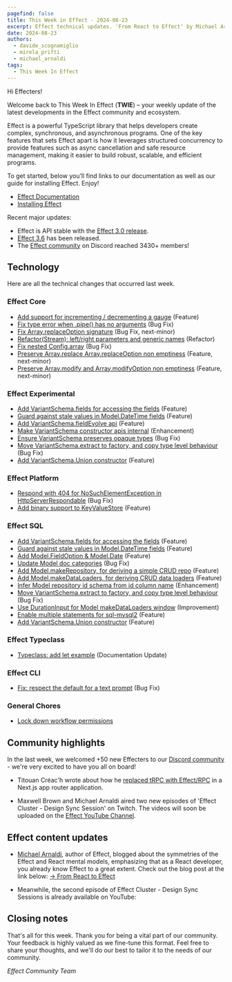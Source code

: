 ```yaml
---
pagefind: false
title: This Week in Effect - 2024-08-23
excerpt: Effect technical updates. 'From React to Effect' by Michael Arnaldi. Effect Cluster - Design Sync Session (Part 2). Articles from community members about Effect RPC and Effect Schema.
date: 2024-08-23
authors:
  - davide_scognamiglio
  - mirela_prifti
  - michael_arnaldi
tags:
  - This Week In Effect
---
```



Hi Effecters!

Welcome back to This Week In Effect (**TWIE**) – your weekly update of the latest developments in the Effect community and ecosystem.

Effect is a powerful TypeScript library that helps developers create complex, synchronous, and asynchronous programs. One of the key features that sets Effect apart is how it leverages structured concurrency to provide features such as async cancellation and safe resource management, making it easier to build robust, scalable, and efficient programs.

To get started, below you’ll find links to our documentation as well as our guide for installing Effect. Enjoy!

- [Effect Documentation](/docs/getting-started/introduction/)
- [Installing Effect](/docs/getting-started/installation/)

Recent major updates:

- Effect is API stable with the [Effect 3.0 release](https://effect.website/blog/effect-3.0).
- [Effect 3.6](https://effect.website/blog/effect-3.6) has been released.
- The [Effect community](https://discord.gg/effect-ts) on Discord reached 3430+ members!

## Technology

Here are all the technical changes that occurred last week.

### Effect Core

- [Add support for incrementing / decrementing a gauge](https://github.com/Effect-TS/effect/pull/3474) (Feature)
- [Fix type error when .pipe() has no arguments](https://github.com/Effect-TS/effect/pull/3490) (Bug Fix)
- [Fix Array.replaceOption signature](https://github.com/Effect-TS/effect/pull/3497) (Bug Fix, next-minor)
- [Refactor(Stream): left/right parameters and generic names](https://github.com/Effect-TS/effect/pull/3306) (Refactor)
- [Fix nested Config.array](https://github.com/Effect-TS/effect/pull/3499) (Bug Fix)
- [Preserve Array.replace Array.replaceOption non emptiness](https://github.com/Effect-TS/effect/pull/3491) (Feature, next-minor)
- [Preserve Array.modify and Array.modifyOption non emptiness](https://github.com/Effect-TS/effect/pull/3496) (Feature, next-minor)

### Effect Experimental

- [Add VariantSchema.fields for accessing the fields](https://github.com/Effect-TS/effect/pull/3467) (Feature)
- [Guard against stale values in Model.DateTime fields](https://github.com/Effect-TS/effect/pull/3471) (Feature)
- [Add VariantSchema.fieldEvolve api](https://github.com/Effect-TS/effect/pull/3478) (Feature)
- [Make VariantSchema constructor apis internal](https://github.com/Effect-TS/effect/pull/3482) (Enhancement)
- [Ensure VariantSchema preserves opaque types](https://github.com/Effect-TS/effect/pull/3487) (Bug Fix)
- [Move VariantSchema.extract to factory, and copy type level behaviour](https://github.com/Effect-TS/effect/pull/3488) (Bug Fix)
- [Add VariantSchema.Union constructor](https://github.com/Effect-TS/effect/pull/3493) (Feature)

### Effect Platform

- [Respond with 404 for NoSuchElementException in HttpServerRespondable](https://github.com/Effect-TS/effect/pull/3469) (Bug Fix)
- [Add binary support to KeyValueStore](https://github.com/Effect-TS/effect/pull/3494) (Feature)

### Effect SQL

- [Add VariantSchema.fields for accessing the fields](https://github.com/Effect-TS/effect/pull/3467) (Feature)
- [Guard against stale values in Model.DateTime fields](https://github.com/Effect-TS/effect/pull/3471) (Feature)
- [Add Model.FieldOption & Model.Date](https://github.com/Effect-TS/effect/pull/3476) (Feature)
- [Update Model doc categories](https://github.com/Effect-TS/effect/pull/3477) (Bug Fix)
- [Add Model.makeRepository, for deriving a simple CRUD repo](https://github.com/Effect-TS/effect/pull/3479) (Feature)
- [Add Model.makeDataLoaders, for deriving CRUD data loaders](https://github.com/Effect-TS/effect/pull/3480) (Feature)
- [Infer Model repository id schema from id column name](https://github.com/Effect-TS/effect/pull/3483) (Enhancement)
- [Move VariantSchema.extract to factory, and copy type level behaviour](https://github.com/Effect-TS/effect/pull/3488) (Bug Fix)
- [Use DurationInput for Model makeDataLoaders window](https://github.com/Effect-TS/effect/pull/3489) (Improvement)
- [Enable multiple statements for sql-mysql2](https://github.com/Effect-TS/effect/pull/3492) (Feature)
- [Add VariantSchema.Union constructor](https://github.com/Effect-TS/effect/pull/3493) (Feature)

### Effect Typeclass

- [Typeclass: add let example](https://github.com/Effect-TS/effect/pull/3481) (Documentation Update)

### Effect CLI

- [Fix: respect the default for a text prompt](https://github.com/Effect-TS/effect/pull/3466) (Bug Fix)

### General Chores

- [Lock down workflow permissions](https://github.com/Effect-TS/effect/pull/3464)

## Community highlights

In the last week, we welcomed +50 new Effecters to our [Discord community](https://discord.gg/effect-ts) - we're very excited to have you all on board!

- Titouan Créac'h wrote about how he [replaced tRPC with Effect/RPC](https://dev.to/titouancreach/how-i-replaced-trpc-with-effect-rpc-in-a-nextjs-app-router-application-4j8p) in a Next.js app router application.

  <Tweet id="1826169052609302901" />

- Maxwell Brown and Michael Arnaldi aired two new episodes of 'Effect Cluster - Design Sync Session' on Twitch. The videos will soon be uploaded on the [Effect YouTube Channel](https://www.youtube.com/@effect-ts).

  <Tweet id="1826293189286015243" />

## Effect content updates

- [Michael Arnaldi](https://x.com/MichaelArnaldi), author of Effect, blogged about the symmetries of the Effect and React mental models, emphasizing that as a React developer, you already know Effect to a great extent. Check out the blog post at the link below:
  [→ From React to Effect](https://effect.website/blog/from-react-to-effect)

- Meanwhile, the second episode of Effect Cluster - Design Sync Sessions is already available on YouTube:

  <YouTube
    id="https://www.youtube.com/embed/Xt-IWuXzp2Y?si=jf6ywBe8LpzEmn7Y"
    title="Effect Cluster - Design Sync Session (Part 2)"
  />

## Closing notes

That's all for this week. Thank you for being a vital part of our community. Your feedback is highly valued as we fine-tune this format. Feel free to share your thoughts, and we'll do our best to tailor it to the needs of our community.

_Effect Community Team_
